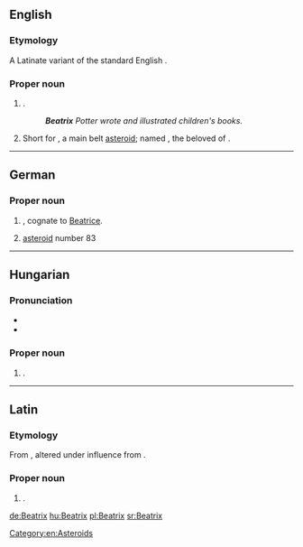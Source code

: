 ==English==

{{wikipedia|Beatrix}}

===Etymology===
A Latinate variant of the standard English {{l|en|Beatrice}}.

===Proper noun===
{{en-proper noun}}

# {{given name|female|from=Latin}}.
#:'''''Beatrix''' Potter wrote and illustrated children's books.''
# {{context|astronomy|lang=en}} Short for {{w|83 Beatrix}}, a main belt [[asteroid]]; named {{w|Beatrice Portinari}}, the beloved of {{w|Dante Alighieri}}.  
  
[[Category:en:Asteroids]]

----

==German==

{{wikipedia|lang=de}}

===Proper noun===
{{head|de|proper noun}}

# {{given name|female|lang=de}}, cognate to [[Beatrice]].
# [[asteroid]] number 83

----

==Hungarian==

{{wikipedia|lang=hu}}

===Pronunciation===
* {{IPA|/ˈbɛɒtriks/|lang=hu}}
* {{hyphenation|Be|at|rix|lang=hu}}

===Proper noun===
{{head|hu|proper noun}}

# {{given name|female|lang=hu}}.

----

==Latin==

===Etymology===
From {{m|la|viātrīx||female wayfarer, traveller}}, altered under influence from {{term|beatus|beātus, beāta|happy, fortunate|lang=la}}.

===Proper noun===
{{head|la|proper noun}}

# {{given name|female|lang=la}}.

[[de:Beatrix]]
[[hu:Beatrix]]
[[pl:Beatrix]]
[[sr:Beatrix]]